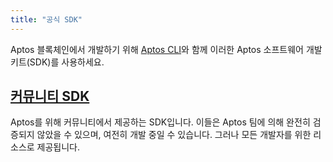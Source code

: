 ```yaml
---
title: "공식 SDK"
---
```



Aptos 블록체인에서 개발하기 위해 [Aptos CLI](/ko/build/cli)와 함께 이러한 Aptos 소프트웨어 개발 키트(SDK)를 사용하세요.

<CardGrid>
  <LinkCard href="/ko/build/sdks/ts-sdk" title="Typescript SDK" description="Aptos Typescript SDK (권장)" />

  <LinkCard href="/ko/build/sdks/python-sdk" title="Python SDK" description="Aptos Python SDK" />

  <LinkCard href="/ko/build/sdks/go-sdk" title="Go SDK" description="Aptos Go SDK" />

  <LinkCard href="/ko/build/sdks/dotnet-sdk" title="C#/.NET SDK" description="Aptos .NET SDK" />

  <LinkCard href="/ko/build/sdks/rust-sdk" title="Rust SDK" description="Aptos Rust SDK" />

  <LinkCard href="/ko/build/sdks/cpp-sdk" title="C++ / Unreal SDK" description="Aptos C++ / Unreal SDK" />

  <LinkCard href="/ko/build/sdks/unity-sdk" title="Unity SDK" description="Aptos Unity SDK" />

  <LinkCard href="/ko/build/sdks/wallet-adapter" title="Wallet Adapter" description="Aptos Wallet Adapter" />
</CardGrid>

## [커뮤니티 SDK](/ko/build/sdks/community-sdks)

Aptos를 위해 커뮤니티에서 제공하는 SDK입니다. 이들은 Aptos 팀에 의해 완전히 검증되지 않았을 수 있으며, 여전히 개발 중일 수 있습니다. 그러나 모든 개발자를 위한 리소스로 제공됩니다.

<CardGrid>
  <LinkCard href="/ko/build/sdks/community-sdks/kotlin-sdk" title="Kotlin SDK" description="Kaptos의 Aptos Kotlin 멀티플랫폼 SDK" />

  <LinkCard href="/ko/build/sdks/community-sdks/swift-sdk" title="Swift SDK" description="Alcove의 Aptos Swift SDK" />
</CardGrid>
